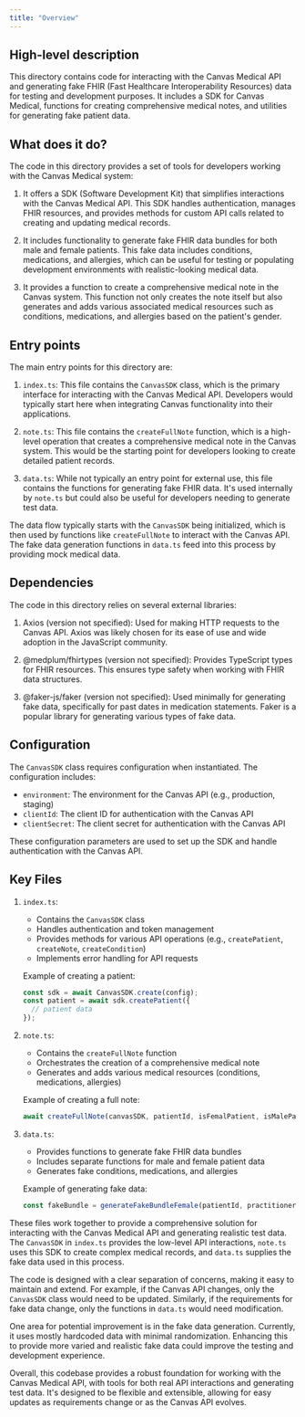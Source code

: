 ```yaml
---
title: "Overview"
---
```


## High-level description
This directory contains code for interacting with the Canvas Medical API and generating fake FHIR (Fast Healthcare Interoperability Resources) data for testing and development purposes. It includes a SDK for Canvas Medical, functions for creating comprehensive medical notes, and utilities for generating fake patient data.

## What does it do?
The code in this directory provides a set of tools for developers working with the Canvas Medical system:

1. It offers a SDK (Software Development Kit) that simplifies interactions with the Canvas Medical API. This SDK handles authentication, manages FHIR resources, and provides methods for custom API calls related to creating and updating medical records.

2. It includes functionality to generate fake FHIR data bundles for both male and female patients. This fake data includes conditions, medications, and allergies, which can be useful for testing or populating development environments with realistic-looking medical data.

3. It provides a function to create a comprehensive medical note in the Canvas system. This function not only creates the note itself but also generates and adds various associated medical resources such as conditions, medications, and allergies based on the patient's gender.

## Entry points

The main entry points for this directory are:

1. `index.ts`: This file contains the `CanvasSDK` class, which is the primary interface for interacting with the Canvas Medical API. Developers would typically start here when integrating Canvas functionality into their applications.

2. `note.ts`: This file contains the `createFullNote` function, which is a high-level operation that creates a comprehensive medical note in the Canvas system. This would be the starting point for developers looking to create detailed patient records.

3. `data.ts`: While not typically an entry point for external use, this file contains the functions for generating fake FHIR data. It's used internally by `note.ts` but could also be useful for developers needing to generate test data.

The data flow typically starts with the `CanvasSDK` being initialized, which is then used by functions like `createFullNote` to interact with the Canvas API. The fake data generation functions in `data.ts` feed into this process by providing mock medical data.

## Dependencies
The code in this directory relies on several external libraries:

1. Axios (version not specified): Used for making HTTP requests to the Canvas API. Axios was likely chosen for its ease of use and wide adoption in the JavaScript community.

2. @medplum/fhirtypes (version not specified): Provides TypeScript types for FHIR resources. This ensures type safety when working with FHIR data structures.

3. @faker-js/faker (version not specified): Used minimally for generating fake data, specifically for past dates in medication statements. Faker is a popular library for generating various types of fake data.

## Configuration
The `CanvasSDK` class requires configuration when instantiated. The configuration includes:

- `environment`: The environment for the Canvas API (e.g., production, staging)
- `clientId`: The client ID for authentication with the Canvas API
- `clientSecret`: The client secret for authentication with the Canvas API

These configuration parameters are used to set up the SDK and handle authentication with the Canvas API.

## Key Files

1. `index.ts`:
   - Contains the `CanvasSDK` class
   - Handles authentication and token management
   - Provides methods for various API operations (e.g., `createPatient`, `createNote`, `createCondition`)
   - Implements error handling for API requests

   Example of creating a patient:
   ```typescript
   const sdk = await CanvasSDK.create(config);
   const patient = await sdk.createPatient({
     // patient data
   });
   ```

2. `note.ts`:
   - Contains the `createFullNote` function
   - Orchestrates the creation of a comprehensive medical note
   - Generates and adds various medical resources (conditions, medications, allergies)

   Example of creating a full note:
   ```typescript
   await createFullNote(canvasSDK, patientId, isFemalPatient, isMalePatient, providerLastName);
   ```

3. `data.ts`:
   - Provides functions to generate fake FHIR data bundles
   - Includes separate functions for male and female patient data
   - Generates fake conditions, medications, and allergies

   Example of generating fake data:
   ```typescript
   const fakeBundle = generateFakeBundleFemale(patientId, practitionerId);
   ```

These files work together to provide a comprehensive solution for interacting with the Canvas Medical API and generating realistic test data. The `CanvasSDK` in `index.ts` provides the low-level API interactions, `note.ts` uses this SDK to create complex medical records, and `data.ts` supplies the fake data used in this process.

The code is designed with a clear separation of concerns, making it easy to maintain and extend. For example, if the Canvas API changes, only the `CanvasSDK` class would need to be updated. Similarly, if the requirements for fake data change, only the functions in `data.ts` would need modification.

One area for potential improvement is in the fake data generation. Currently, it uses mostly hardcoded data with minimal randomization. Enhancing this to provide more varied and realistic fake data could improve the testing and development experience.

Overall, this codebase provides a robust foundation for working with the Canvas Medical API, with tools for both real API interactions and generating test data. It's designed to be flexible and extensible, allowing for easy updates as requirements change or as the Canvas API evolves.